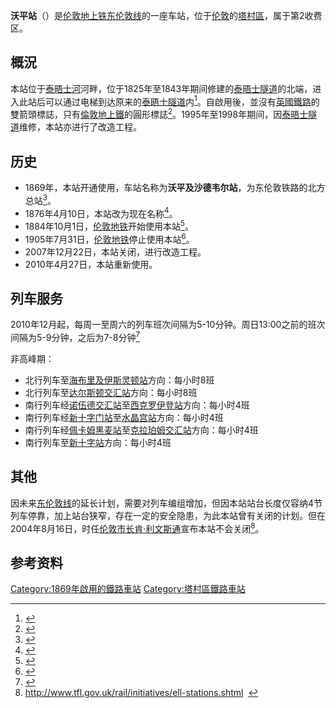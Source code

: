 {{Infobox London station
| name = Wapping
| image_name = Wapping station building pre-open April2010.JPG
| locale = [[沃平|沃平]]
| borough = [[塔村區|塔村區]]
| manager = [[伦敦地上铁|伦敦地上铁]]
| owner = [[英国国营铁路公司|英国国营铁路公司]]
| symbol = overground
| gridref =
| railcode = WPE
| platforms = 2
| fare_zone = 2
<!--| tubeexits05=1.442
| tubeexits06 = 1.557-->
| tubeexits07 = {{increase}} 1.561
| tubeexits08 = 0 (closed)
| tubeexits09 = 0 (closed)
| railexits1011 =  0.719
| railexits1112 = {{increase}} 1.081
| railexits1213 = {{increase}} 1.271
| railexits1314 = {{increase}} 1.371
| railexits1415 = {{increase}} 1.569
| latitude = 51.5044
| longitude = -0.0558
| events1  = 营业中
| years1 = 1869
| access = yes
| access_note = <ref>{{Cite map/London Overground Map}}</ref><ref>{{Cite map/Standard Tube Map}}</ref>
| dft_category =
}}

'''沃平站'''（{{lang-en|Wapping railway station}}）是[[伦敦地上铁|伦敦地上铁]][[东伦敦线|东伦敦线]]的一座车站，位于[[伦敦|伦敦]]的[[塔村區|塔村區]]，属于第2收费区。

==概況==
本站位于[[泰晤士河|泰晤士河]]河畔，位于1825年至1843年期间修建的[[泰晤士隧道|泰晤士隧道]]的北端，进入此站后可以通过电梯到达原来的[[泰晤士隧道|泰晤士隧道]]内<ref>{{harvnb|Day|1979|p=33}}</ref>。自啟用後，並沒有[[英國鐵路|英國鐵路]]的雙箭頭標誌，只有[[倫敦地上鐵|倫敦地上鐵]]的圓形標誌<ref name=design-signs>{{cite web|title=London Overground Signs Standard – Issue 3|url=http://content.tfl.gov.uk/overground-signs-standard.pdf|publisher=Transport for London|accessdate=25 October 2015|archiveurl=https://web.archive.org/web/20150502140514/http://tfl.gov.uk/cdn/static/cms/documents/overground-signs-standard.pdf|archivedate=2 May 2015|page=18|date=3 August 2009|deadurl=no}}</ref>。1995年至1998年期间，因[[泰晤士隧道|泰晤士隧道]]维修，本站亦进行了改造工程。

==历史==
*1869年，本站开通使用，车站名称为'''沃平及沙德韦尔站'''，为东伦敦铁路的北方总站<ref>{{harvnb|Day|1979|p=31}}</ref>。
*1876年4月10日，本站改为现在名称<ref>{{harvnb|Butt|1995|p=241}}</ref>。
*1884年10月1日，[[伦敦地铁|伦敦地铁]]开始使用本站<ref>{{harvnb|Rose|2007}}</ref>。
*1905年7月31日，[[伦敦地铁|伦敦地铁]]停止使用本站<ref>{{harvnb|Day|1979|p=32}}</ref>。
*2007年12月22日，本站关闭，进行改造工程。
*2010年4月27日，本站重新使用。

==列车服务==
2010年12月起，每周一至周六的列车班次间隔为5-10分钟。周日13:00之前的班次间隔为5-9分钟，之后为7-8分钟<ref>{{NRtimes|May 2016|178}}</ref>

非高峰期：
*北行列车至[[海布里及伊斯灵顿站|海布里及伊斯灵顿站]]方向：每小时8班
*北行列车至[[达尔斯顿交汇站|达尔斯顿交汇站]]方向：每小时8班
*南行列车经[[诺伍德交汇站|诺伍德交汇站]]至[[西克罗伊登站|西克罗伊登站]]方向：每小时4班
*南行列车经[[新十字门站|新十字门站]]至[[水晶宫站|水晶宫站]]方向：每小时4班
*南行列车经[[佩卡姆黑麦站|佩卡姆黑麦站]]至[[克拉珀姆交汇站|克拉珀姆交汇站]]方向：每小时4班
*南行列车至[[新十字站|新十字站]]方向：每小时4班

==其他==
因未来[[东伦敦线|东伦敦线]]的延长计划，需要对列车编组增加，但因本站站台长度仅容纳4节列车停靠，加上站台狭窄，存在一定的安全隐患，为此本站曾有关闭的计划。但在2004年8月16日，时任[[伦敦市长_(大伦敦)|伦敦市长]][[肯·利文斯通|肯·利文斯通]]宣布本站不会关闭<ref>http://www.tfl.gov.uk/rail/initiatives/ell-stations.shtml  {{webarchive |url=https://web.archive.org/web/20050215172249/http://www.tfl.gov.uk/rail/initiatives/ell-stations.shtml |date=15 February 2005 }}</ref>。

==参考资料==
{{reflist}}

{{倫敦地上鐵東倫敦線}}

{{DEFAULTSORT:Wapping}}
[[Category:1869年啟用的鐵路車站|Category:1869年啟用的鐵路車站]]
[[Category:塔村區鐵路車站|Category:塔村區鐵路車站]]